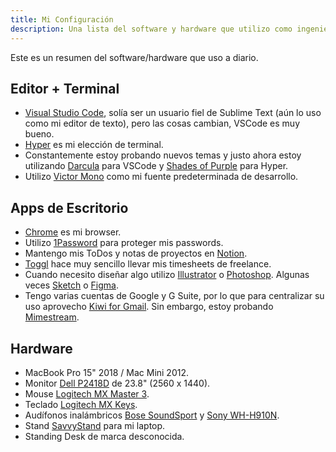 ```yaml
---
title: Mi Configuración
description: Una lista del software y hardware que utilizo como ingeniero de front-end
---
```


Este es un resumen del software/hardware que uso a diario.

## Editor + Terminal

- [Visual Studio Code](https://code.visualstudio.com/), solía ser un usuario fiel de Sublime Text (aún lo uso como mi editor de texto), pero las cosas cambian, VSCode es muy bueno.
- [Hyper](https://hyper.is/) es mi elección de terminal.
- Constantemente estoy probando nuevos temas y justo ahora estoy utilizando [Darcula](https://marketplace.visualstudio.com/items?itemName=dracula-theme.theme-dracula) para VSCode y [Shades of Purple](https://github.com/ahmadawais/shades-of-purple-hyper) para Hyper.
- Utilizo [Victor Mono](https://rubjo.github.io/victor-mono/) como mi fuente predeterminada de desarrollo.

## Apps de Escritorio

- [Chrome](https://www.google.com/chrome/) es mi browser.
- Utilizo [1Password](https://1password.com/) para proteger mis passwords.
- Mantengo mis ToDos y notas de proyectos en [Notion](https://www.notion.so/).
- [Toggl](https://toggl.com/) hace muy sencillo llevar mis timesheets de freelance.
- Cuando necesito diseñar algo utilizo [Illustrator](https://www.adobe.com/products/illustrator.html) o [Photoshop](https://www.adobe.com/products/photoshop.html). Algunas veces [Sketch](https://www.sketch.com/) o [Figma](https://www.figma.com/).
- Tengo varias cuentas de Google y G Suite, por lo que para centralizar su uso aprovecho [Kiwi for Gmail](https://www.kiwiforgmail.com/). Sin embargo, estoy probando [Mimestream](https://mimestream.com/).

## Hardware

- MacBook Pro 15" 2018 / Mac Mini 2012.
- Monitor [Dell P2418D](https://www.amazon.com/Dell-P2418D-23-8-16-Monitor/dp/B074MMR1V3) de 23.8" (2560 x 1440).
- Mouse [Logitech MX Master 3](https://www.logitech.com/en-us/product/mx-master-3.910-005620.html).
- Teclado [Logitech MX Keys](https://www.logitech.com/en-us/products/keyboards/mx-keys-wireless-keyboard.920-009294.html).
- Audífonos inalámbricos [Bose SoundSport](https://www.bose.com/en_us/products/headphones/earphones/soundsport-wireless.html#v=soundsport_wireless_black) y [Sony WH-H910N](https://www.sony.com/electronics/headband-headphones/wh-h910n).
- Stand [SavvyStand](https://www.amazon.com/dp/B01M05SYJL) para mi laptop.
- Standing Desk de marca desconocida.
